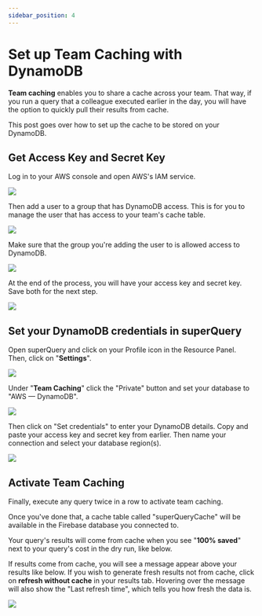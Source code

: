 ```yaml
---
sidebar_position: 4
---
```


# Set up Team Caching with DynamoDB

**Team caching** enables you to share a cache across your team. That way, if you run a query that a colleague executed earlier in the day, you will have the option to quickly pull their results from cache.

This post goes over how to set up the cache to be stored on your DynamoDB.

## Get Access Key and Secret Key

Log in to your AWS console and open AWS's IAM service.

![](../../../static/img/superquery/image-106.png)

Then add a user to a group that has DynamoDB access. This is for you to manage the user that has access to your team's cache table.

![](../../../static/img/superquery/image-107.png)

Make sure that the group you're adding the user to is allowed access to DynamoDB.

![](../../../static/img/superquery/image-108.png)

At the end of the process, you will have your access key and secret key. Save both for the next step.

![](../../../static/img/superquery/image-109.png)

## Set your DynamoDB credentials in superQuery

Open superQuery and click on your Profile icon in the Resource Panel. Then, click on "**Settings**".

![](../../../static/img/superquery/image-98.png)

Under "**Team Caching**" click the "Private" button and set your database to "AWS &mdash; DynamoDB".

![](../../../static/img/superquery/image-99.png)

Then click on "Set credentials" to enter your DynamoDB details. Copy and paste your access key and secret key from earlier. Then name your connection and select your database region(s).

![](../../../static/img/superquery/10.52.33.png)

## Activate Team Caching

Finally, execute any query twice in a row to activate team caching.

Once you've done that, a cache table called "superQueryCache" will be available in the Firebase database you connected to.

Your query's results will come from cache when you see "**100% saved**" next to your query's cost in the dry run, like below.

If results come from cache, you will see a message appear above your results like below. If you wish to generate fresh results not from cache, click on **refresh without cache** in your results tab. Hovering over the message will also show the "Last refresh time", which tells you how fresh the data is.

![](../../../static/img/superquery/image-105.png)
